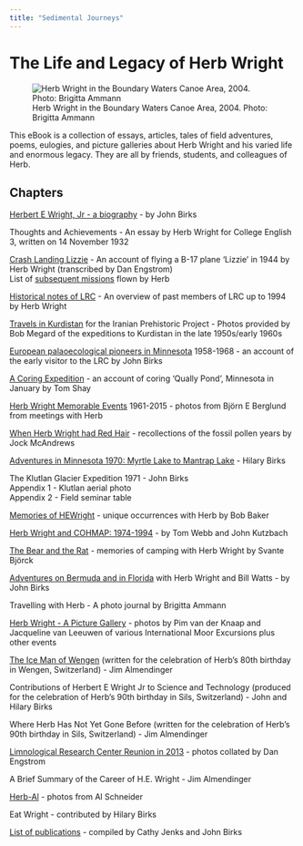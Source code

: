 ```yaml
---
title: "Sedimental Journeys"
---
```


# The Life and Legacy of Herb Wright

![Herb Wright in the Boundary Waters Canoe Area, 2004. Photo: Brigitta Ammann](images/Herb_BWCA.jpg){.illustration fig-alt="An elderly man on a small boat in a lake" fig-align="center"}

This eBook is a collection of essays, articles, tales of field adventures, poems, eulogies, and picture galleries about Herb Wright and his varied life and enormous legacy. They are all by friends, students, and colleagues of Herb.

## Chapters

[Herbert E Wright, Jr - a biography](HerbBiography.qmd) - by John Birks

Thoughts and Achievements - An essay by Herb Wright for College English 3, written on 14 November 1932

[Crash Landing Lizzie](CrashingLizzie.qmd) - An account of flying a B-17 plane 'Lizzie' in 1944 by Herb Wright (transcribed by Dan Engstrom)\
List of [subsequent missions](https://95thbgdb.com/person/7315) flown by Herb

[Historical notes of LRC](LRCHistory.qmd) - An overview of past members of LRC up to 1994 by Herb Wright

[Travels in Kurdistan](Kurdistan.qmd) for the Iranian Prehistoric Project - Photos provided by Bob Megard of the expeditions to Kurdistan in the late 1950s/early 1960s

[European palaoecological pioneers in Minnesota](EuPalaeoPioneers.qmd) 1958-1968 - an account of the early visitor to the LRC by John Birks

[A Coring Expedition](CoringExpedition.qmd) - an account of coring 'Qually Pond', Minnesota in January by Tom Shay

[Herb Wright Memorable Events](MemorableMoments.qmd) 1961-2015 - photos from Björn E Berglund from meetings with Herb

[When Herb Wright had Red Hair](RedHairHEW.qmd) - recollections of the fossil pollen years by Jock McAndrews

[Adventures in Minnesota 1970: Myrtle Lake to Mantrap Lake](MyrtleMantrap.qmd) - Hilary Birks

The Klutlan Glacier Expedition 1971 - John Birks\
Appendix 1 - Klutlan aerial photo\
Appendix 2 - Field seminar table

[Memories of HEWright](HEWMemories.qmd) - unique occurrences with Herb by Bob Baker

[Herb Wright and COHMAP: 1974-1994](COHMAP.qmd) - by Tom Webb and John Kutzbach

[The Bear and the Rat](BearRat.qmd) - memories of camping with Herb Wright by Svante Björck

[Adventures on Bermuda and in Florida](Bermuda-Florida.qmd) with Herb Wright and Bill Watts - by John Birks

Travelling with Herb - A photo journal by Brigitta Ammann

[Herb Wright - A Picture Gallery](HerbGallery.qmd) - photos by Pim van der Knaap and Jacqueline van Leeuwen of various International Moor Excursions plus other events

[The Ice Man of Wengen](IceManWengen.qmd) (written for the celebration of Herb's 80th birthday in Wengen, Switzerland) - Jim Almendinger

Contributions of Herbert E Wright Jr to Science and Technology (produced for the celebration of Herb's 90th birthday in Sils, Switzerland) - John and Hilary Birks

Where Herb Has Not Yet Gone Before (written for the celebration of Herb's 90th birthday in Sils, Switzerland) - Jim Almendinger

[Limnological Research Center Reunion in 2013](LRC-reunion2013.qmd) - photos collated by Dan Engstrom

A Brief Summary of the Career of H.E. Wright - Jim Almendinger

[Herb-Al](Herb-Al.qmd) - photos from Al Schneider

Eat Wright - contributed by Hilary Birks

[List of publications](WrightHE_Publications.qmd) - compiled by Cathy Jenks and John Birks
